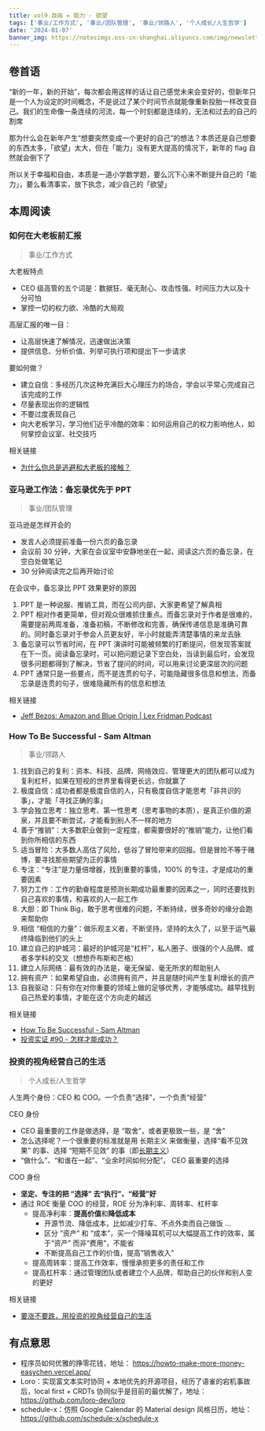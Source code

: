 ```yaml
---
title: vol9.自由 = 能力 - 欲望
tags: ['事业/工作方式', '事业/团队管理', '事业/领路人', '个人成长/人生哲学']
date: '2024-01-07'
banner_img: https://notesimgs.oss-cn-shanghai.aliyuncs.com/img/newsletter-vol9.jpg
---
```


## 卷首语

“新的一年，新的开始”，每次都会用这样的话让自己感觉未来会变好的，但新年只是一个人为设定的时间概念，不是说过了某个时间节点就能像重新投胎一样改变自己。我们的生命像一条连续的河流，每一个时刻都是连续的，无法和过去的自己的割席

那为什么会在新年产生“想要突然变成一个更好的自己”的想法？本质还是自己想要的东西太多，「欲望」太大，但在「能力」没有更大提高的情况下，新年的 flag 自然就会倒下了

所以关于幸福和自由，本质是一道小学数学题，要么沉下心来不断提升自己的「能力」，要么看清事实，放下执念，减少自己的「欲望」

## 本周阅读

### 如何在大老板前汇报

> 事业/工作方式

大老板特点

- CEO 级高管的五个词是：数据狂、毫无耐心、攻击性强、时间压力大以及十分可怕
- 掌控一切的权力欲、冷酷的大局观

高层汇报的唯一目：

- 让高层快速了解情况，迅速做出决策
- 提供信息、分析价值、列举可执行项和提出下一步请求

要如何做？

- 建立自信：多经历几次这种充满巨大心理压力的场合，学会以平常心完成自己该完成的工作
- 尽量表现出你的逻辑性
- 不要过度表现自己
- 向大老板学习，学习他们近乎冷酷的效率：如何运用自己的权力影响他人，如何掌控会议室、社交技巧

相关链接

- [为什么你总是逃避和大老板的接触？](https://mp.weixin.qq.com/s/fIGrZioD0Ltrp4STd0Bh2g)

### 亚马逊工作法：备忘录优先于 PPT

> 事业/团队管理

亚马逊是怎样开会的

- 发言人必须提前准备一份六页的备忘录
- 会议前 30 分钟，大家在会议室中安静地坐在一起，阅读这六页的备忘录，在空白处做笔记
- 30 分钟阅读完之后再开始讨论

在会议中，备忘录比 PPT 效果更好的原因

1. PPT 是一种说服、推销工具，而在公司内部，大家更希望了解真相
2. PPT 相对作者更简单，但对观众很难抓住重点。而备忘录对于作者是很难的，需要提前两周准备，准备初稿，不断修改和完善，确保传递信息是准确可靠的。同时备忘录对于参会人员更友好，半小时就能弄清楚事情的来龙去脉
3. 备忘录可以节省时间，在 PPT 演讲时可能被频繁的打断提问，但发现答案就在下一页。阅读备忘录时，可以把问题记录下空白处，当读到最后时，会发现很多问题都得到了解决，节省了提问的时间，可以用来讨论更深层次的问题
4. PPT 通常只是一些要点，而不是连贯的句子，可能隐藏很多信息和想法，而备忘录是连贯的句子，很难隐藏所有的信息和想法

相关链接

- [Jeff Bezos: Amazon and Blue Origin | Lex Fridman Podcast](https://www.youtube.com/watch?v=DcWqzZ3I2cY)

### How To Be Successful - Sam Altman

> 事业/领路人

1. 找到自己的复利：资本、科技、品牌、网络效应、管理更大的团队都可以成为复利杠杆，如果在短视的世界里看得更长远，你就赢了
2. 极度自信：成功者都是极度自信的人，只有极度自信才能思考「非共识的事」，才能「寻找正确的事」
3. 学会独立思考：独立思考、第一性思考（思考事物的本质），是真正价值的源泉，并且要不断尝试，才能看到别人不一样的地方
4. 善于“推销”：大多数职业做到一定程度，都需要很好的“推销”能力，让他们看到你所相信的东西
5. 适当冒险：大多数人高估了风险，低谷了冒险带来的回报。但是冒险不等于赌博，要寻找那些期望为正的事情
6. 专注：“专注”是力量倍增器，找到重要的事情，100% 的专注，才是成功的重要因素
7. 努力工作：工作的勤奋程度是预测长期成功最重要的因素之一，同时还要找到自己喜欢的事情，和喜欢的人一起工作
8. 大胆：即 Think Big，敢于思考很难的问题，不断持续，很多奇妙的缘分会跑来帮助你
9. 相信 “相信的力量”：做乐观主义者，不断坚持，坚持的太久了，以至于运气最终降临到他们的头上
10. 建立自己的护城河：最好的护城河是“杠杆”，私人圈子、很强的个人品牌、或者多学科的交叉（想想乔布斯和芒格）
11. 建立人际网络：最有效的办法是，毫无保留、毫无所求的帮助别人
12. 拥有资产：如果希望自由，必须拥有资产，并且是随时间产生复利增长的资产
13. 自我驱动：只有你在对你重要的领域上做的足够优秀，才能够成功。越早找到自己热爱的事情，才能在这个方向走的越远

相关链接

- [How To Be Successful - Sam Altman](https://blog.samaltman.com/how-to-be-successful)
- [投资实证 #90 - 怎样才能成功？](https://mp.weixin.qq.com/s?__biz=MzIzNTQ4ODg4OA==&mid=2247484540&idx=1&sn=c84da47cc5fd2c14469635d2c430ed18&chksm=e8e7176bdf909e7d448fe50ab0f10fc2924811d3ab90bcfdc7f2ffc2e85f93dfe58f24cdc9be&scene=21#wechat_redirect)

### 投资的视角经营自己的生活

> 个人成长/人生哲学

人生两个身份：CEO 和 COO。一个负责“选择”，一个负责“经营”

CEO 身份

- CEO 最重要的工作是做选择，是 “取舍”，或者更极致一些，是 “舍”
- 怎么选择呢？一个很重要的标准就是用 长期主义 来做衡量，选择“看不见效果” 的事、选择 “短期不见效” 的事（即[长期主义](https://www.wujieli.top/2023/10/03/%E4%BA%BA%E7%94%9F%E5%8E%9F%E5%88%99%E4%B8%80%EF%BC%9A%E9%95%BF%E6%9C%9F%E4%B8%BB%E4%B9%89/)）
- “做什么”、“和谁在一起”、“业余时间如何分配”， CEO 最重要的选择

COO 身份

- **坚定、专注的把 “选择” 去“执行”、“经营”好**
- 通过 ROE 衡量 COO 的经营，ROE 分为净利率、周转率、杠杆率
  - 提高净利率：**提高价值**和**降低成本**
    - 开源节流、降低成本，比如减少打车、不点外卖而自己做饭 ...
    - 区分 “资产” 和 “成本”，买一个降噪耳机可以大幅提高工作的效率，属于“资产” 而非“费用”，不能省
    - 不断提高自己工作的价值，提高“销售收入”
  - 提高周转率：提高工作效率，慢慢承担更多的责任和工作
  - 提高杠杆率：通过管理团队或者建立个人品牌，帮助自己的伙伴和别人变的更好

相关链接

- [要涨不要跌，用投资的视角经营自己的生活](https://www.jianshu.com/p/5780dec05fab)

## 有点意思

- 程序员如何优雅的挣零花钱，地址： https://howto-make-more-money-easychen.vercel.app/
- Loro：实现富文本实时协同 + 本地优先的开源项目，经历了语雀的宕机事故后，local first + CRDTs 协同似乎是目前的最优解了，地址： https://github.com/loro-dev/loro
- schedule-x：仿照 Google Calendar 的 Material design 风格日历，地址： https://github.com/schedule-x/schedule-x
